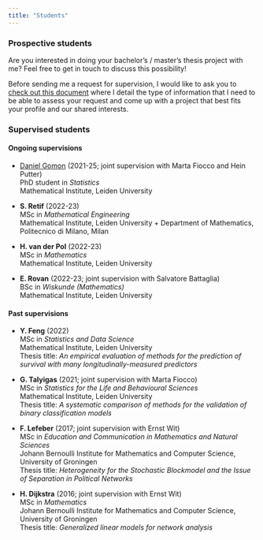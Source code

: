 ```yaml
---
title: "Students"
---
```


### Prospective students

Are you interested in doing your bachelor's / master's thesis project with me? Feel free to get in touch to discuss this possibility!

Before sending me a request for supervision, I would like to ask you to [check out this document](https://github.com/mirkosignorelli/info4supervisions/blob/main/supervision_request.md) where I detail the type of information that I need to be able to assess your request and come up with a project that best fits your profile and our shared interests.

### Supervised students

#### Ongoing supervisions

* [Daniel Gomon](https://github.com/d-gomon) (2021-25; joint supervision with Marta Fiocco and Hein Putter)  
PhD student in *Statistics*  
Mathematical Institute, Leiden University  

* **S. Retif** (2022-23)  
MSc in *Mathematical Engineering*  
Mathematical Institute, Leiden University + Department of Mathematics, Politecnico di Milano, Milan    

* **H. van der Pol** (2022-23)  
MSc in *Mathematics*  
Mathematical Institute, Leiden University  

* **E. Rovan** (2022-23; joint supervision with Salvatore Battaglia)  
BSc in *Wiskunde (Mathematics)*  
Mathematical Institute, Leiden University  

#### Past supervisions

* **Y. Feng** (2022)  
MSc in *Statistics and Data Science*  
Mathematical Institute, Leiden University  
Thesis title: *An empirical evaluation of methods for the prediction of survival with many longitudinally-measured predictors*

* **G. Talyigas** (2021; joint supervision with Marta Fiocco)  
MSc in *Statistics for the Life and Behavioural Sciences*  
Mathematical Institute, Leiden University  
Thesis title: *A systematic comparison of methods for the validation of binary classification models*

* **F. Lefeber** (2017; joint supervision with Ernst Wit)    
MSc in *Education and Communication in Mathematics and Natural Sciences*  
Johann Bernoulli Institute for Mathematics and Computer Science, University of Groningen  
Thesis title: *Heterogeneity for the Stochastic Blockmodel and the Issue of Separation in Political Networks*

* **H. Dijkstra** (2016; joint supervision with Ernst Wit)  
MSc in *Mathematics*  
Johann Bernoulli Institute for Mathematics and Computer Science, University of Groningen  
Thesis title: *Generalized linear models for network analysis*  
